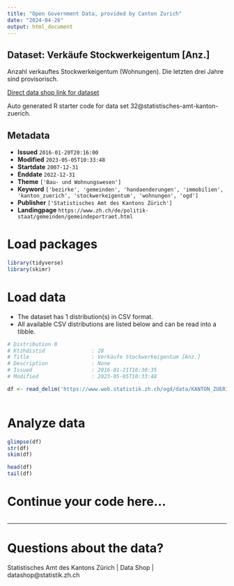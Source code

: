 ```yaml
---
title: "Open Government Data, provided by Canton Zurich"
date: "2024-04-26"
output: html_document
---
```


## Dataset: Verkäufe Stockwerkeigentum [Anz.]

Anzahl verkauftes Stockwerkeigentum (Wohnungen). Die letzten drei Jahre sind provisorisch.

[Direct data shop link for dataset](https://www.zh.ch/de/politik-staat/statistik-daten/datenkatalog.html#/datasets/32@statistisches-amt-kanton-zuerich)

Auto generated R starter code for data set 32@statistisches-amt-kanton-zuerich.

## Metadata

- **Issued** `2016-01-20T20:16:00`
- **Modified** `2023-05-05T10:33:48`
- **Startdate** `2007-12-31`
- **Enddate** `2022-12-31`
- **Theme** `['Bau- und Wohnungswesen']`
- **Keyword** `['bezirke', 'gemeinden', 'handaenderungen', 'immobilien', 'kanton_zuerich', 'stockwerkeigentum', 'wohnungen', 'ogd']`
- **Publisher** `['Statistisches Amt des Kantons Zürich']`
- **Landingpage** `https://www.zh.ch/de/politik-staat/gemeinden/gemeindeportraet.html`


# Load packages

```r

library(tidyverse)
library(skimr)

```

# Load data

-   The dataset has 1 distribution(s) in CSV format.
-   All available CSV distributions are listed below and can be read into a tibble.

```r

# Distribution 0
# Ktzhdistid               : 28
# Title                    : Verkäufe Stockwerkeigentum [Anz.]
# Description              : None
# Issued                   : 2016-01-21T16:30:35
# Modified                 : 2023-05-05T10:33:48

df <- read_delim('https://www.web.statistik.zh.ch/ogd/data/KANTON_ZUERICH_193.csv')



```

# Analyze data

```r

glimpse(df)
str(df)
skim(df)

head(df)
tail(df)

```

# Continue your code here...

```r

```

------------------------------------------------------------------------

# Questions about the data?

Statistisches Amt des Kantons Zürich | Data Shop | datashop@statistik.zh.ch
